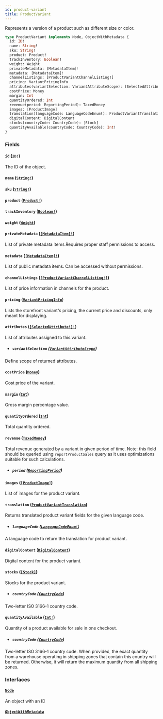 ```yaml
---
id: product-variant
title: ProductVariant
---
```


Represents a version of a product such as different size or color.

```graphql
type ProductVariant implements Node, ObjectWithMetadata {
  id: ID!
  name: String!
  sku: String!
  product: Product!
  trackInventory: Boolean!
  weight: Weight
  privateMetadata: [MetadataItem]!
  metadata: [MetadataItem]!
  channelListings: [ProductVariantChannelListing!]
  pricing: VariantPricingInfo
  attributes(variantSelection: VariantAttributeScope): [SelectedAttribute!]!
  costPrice: Money
  margin: Int
  quantityOrdered: Int
  revenue(period: ReportingPeriod): TaxedMoney
  images: [ProductImage]
  translation(languageCode: LanguageCodeEnum!): ProductVariantTranslation
  digitalContent: DigitalContent
  stocks(countryCode: CountryCode): [Stock]
  quantityAvailable(countryCode: CountryCode): Int!
}
```

### Fields

#### `id` ([`ID!`](/api-reference/scalars/id.mdx))

The ID of the object.

#### `name` ([`String!`](/api-reference/scalars/string.mdx))

#### `sku` ([`String!`](/api-reference/scalars/string.mdx))

#### `product` ([`Product!`](/api-reference/objects/product.mdx))

#### `trackInventory` ([`Boolean!`](/api-reference/scalars/boolean.mdx))

#### `weight` ([`Weight`](/api-reference/objects/weight.mdx))

#### `privateMetadata` ([`[MetadataItem]!`](/api-reference/objects/metadata-item.mdx))

List of private metadata items.Requires proper staff permissions to access.

#### `metadata` ([`[MetadataItem]!`](/api-reference/objects/metadata-item.mdx))

List of public metadata items. Can be accessed without permissions.

#### `channelListings` ([`[ProductVariantChannelListing!]`](/api-reference/objects/product-variant-channel-listing.mdx))

List of price information in channels for the product.

#### `pricing` ([`VariantPricingInfo`](/api-reference/objects/variant-pricing-info.mdx))

Lists the storefront variant's pricing, the current price and discounts, only meant for displaying.

#### `attributes` ([`[SelectedAttribute!]!`](/api-reference/objects/selected-attribute.mdx))

List of attributes assigned to this variant.

- ##### `variantSelection` ([`VariantAttributeScope`](/api-reference/enums/variant-attribute-scope.mdx))

Define scope of returned attributes.

#### `costPrice` ([`Money`](/api-reference/objects/money.mdx))

Cost price of the variant.

#### `margin` ([`Int`](/api-reference/scalars/int.mdx))

Gross margin percentage value.

#### `quantityOrdered` ([`Int`](/api-reference/scalars/int.mdx))

Total quantity ordered.

#### `revenue` ([`TaxedMoney`](/api-reference/objects/taxed-money.mdx))

Total revenue generated by a variant in given period of time. Note: this field should be queried using `reportProductSales` query as it uses optimizations suitable for such calculations.

- ##### `period` ([`ReportingPeriod`](/api-reference/enums/reporting-period.mdx))

#### `images` ([`[ProductImage]`](/api-reference/objects/product-image.mdx))

List of images for the product variant.

#### `translation` ([`ProductVariantTranslation`](/api-reference/objects/product-variant-translation.mdx))

Returns translated product variant fields for the given language code.

- ##### `languageCode` ([`LanguageCodeEnum!`](/api-reference/enums/language-code-enum.mdx))

A language code to return the translation for product variant.

#### `digitalContent` ([`DigitalContent`](/api-reference/objects/digital-content.mdx))

Digital content for the product variant.

#### `stocks` ([`[Stock]`](/api-reference/objects/stock.mdx))

Stocks for the product variant.

- ##### `countryCode` ([`CountryCode`](/api-reference/enums/country-code.mdx))

Two-letter ISO 3166-1 country code.

#### `quantityAvailable` ([`Int!`](/api-reference/scalars/int.mdx))

Quantity of a product available for sale in one checkout.

- ##### `countryCode` ([`CountryCode`](/api-reference/enums/country-code.mdx))

Two-letter ISO 3166-1 country code. When provided, the exact quantity from a warehouse operating in shipping zones that contain this country will be returned. Otherwise, it will return the maximum quantity from all shipping zones.

### Interfaces

#### [`Node`](/api-reference/interfaces/node.mdx)

An object with an ID

#### [`ObjectWithMetadata`](/api-reference/interfaces/object-with-metadata.mdx)
